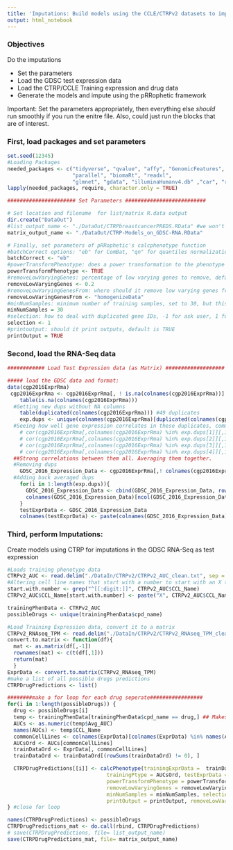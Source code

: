 ```yaml
---
title: 'Imputations: Build models using the CCLE/CTRPv2 datasets to impute drug response in GDSC cell lines'
output: html_notebook 
---
```


### Objectives

Do the imputations

 * Set the parameters
 * Load the GDSC test expression data
 * Load the CTRP/CCLE Training expression and drug data
 * Generate the models and impute using the pRRophetic framework

Important: Set the parameters appropriately, then everything else *should* run smoothly if you run the enitre file. Also, could just run the blocks that are of interest. 

### First, load packages and set parameters
```r
set.seed(12345)
#Loading Packages
needed_packages <- c("tidyverse", "qvalue", "affy", "GenomicFeatures", "org.Hs.eg.db", "TxDb.Hsapiens.UCSC.hg19.knownGene", 
                     "parallel", "biomaRt", "readxl", 
                     "glmnet", "gdata", "illuminaHumanv4.db" ,"car", "ridge", "preprocessCore", "genefilter", "sva", "pRRophetic")
lapply(needed_packages, require, character.only = TRUE)

###################### Set Parameters ##########################

# Set location and filename  for list/matrix R.data output 
dir.create("DataOut")
#list_output_name <- "./DataOut/CTRPbreastcancerPREDS.RData" #we won't be using the list, but you can save it if you so choose 
matrix_output_name <- "./DataOut/CTRP-Models_on_GDSC-RNA.RData"

# Finally, set parameters of pRRophetic's calcphenotype function 
#batchCorrect options: "eb" for ComBat, "qn" for quantiles normalization, "standardize", or "none"
batchCorrect <- "eb"
#powerTransformPhenotype: does a power transformation to the phenotype data, recommended over log transformations by the literture for use in Ridge regression 
powerTransformPhenotype <- TRUE
#removeLowVaryingGenes: percentage of low varying genes to remove, default is at 0.2 
removeLowVaryingGenes <- 0.2
#removeLowVaryingGenesFrom: where should it remove low varying genes from "homogenizeData" or "rawData"
removeLowVaringGenesFrom <- "homogenizeData"
#minNumSamples: minimum number of training samples, set to 30, but this shouldn't be an issue since the there are many samples 
minNumSamples = 30
#selection: how to deal with duplicated gene IDs, -1 for ask user, 1 for summarize by mean, 2 for disregard duplicates
selection <- 1
#printoutput: should it print outputs, default is TRUE
printOutput = TRUE


```

### Second, load the RNA-Seq data

```r
############ Load Test Expression data (as Matrix) ###################

##### load the GDSC data and format:
data(cgp2016ExprRma)
 cgp2016ExprRma <- cgp2016ExprRma[, ! is.na(colnames(cgp2016ExprRma))]
    table(is.na(colnames(cgp2016ExprRma)))
  #Getting new dups without NA columns
    table(duplicated(colnames(cgp2016ExprRma))) #49 duplicates
    exp.dups <- unique(colnames(cgp2016ExprRma)[duplicated(colnames(cgp2016ExprRma))])
  #Seeing how well gene expression correlates in these duplicates, commented out code would show they correlate well
    # cor(cgp2016ExprRma[,colnames(cgp2016ExprRma) %in% exp.dups[1]][,1], cgp2016ExprRma[,colnames(cgp2016ExprRma) %in% exp.dups[1]][,2])
    # cor(cgp2016ExprRma[,colnames(cgp2016ExprRma) %in% exp.dups[2]][,1], cgp2016ExprRma[,colnames(cgp2016ExprRma) %in% exp.dups[2]][,2])
    # cor(cgp2016ExprRma[,colnames(cgp2016ExprRma) %in% exp.dups[3]][,1], cgp2016ExprRma[,colnames(cgp2016ExprRma) %in% exp.dups[3]][,2])
    # cor(cgp2016ExprRma[,colnames(cgp2016ExprRma) %in% exp.dups[4]][,1], cgp2016ExprRma[,colnames(cgp2016ExprRma) %in% exp.dups[4]][,2])
  ##Strong correlations between them all. Averaging them together.
  #Removing dups
    GDSC_2016_Expression_Data <- cgp2016ExprRma[,! colnames(cgp2016ExprRma) %in% exp.dups]
  #Adding back averaged dups
    for(i in 1:length(exp.dups)){
      GDSC_2016_Expression_Data <- cbind(GDSC_2016_Expression_Data, rowMeans(cgp2016ExprRma[,colnames(cgp2016ExprRma) %in% exp.dups[i]]))
      colnames(GDSC_2016_Expression_Data)[ncol(GDSC_2016_Expression_Data)] <- exp.dups[i]
    }
    testExprData <- GDSC_2016_Expression_Data
    colnames(testExprData) <- paste(colnames(GDSC_2016_Expression_Data), "test", sep = "_") #The Test expression dataset cannot have the same names as the traning expression dataset, so adding "test" prevents that. The imputation framework below only does batch correction across all the cell lines; luckily, the models are built for every test subject separately and independently. That is, we can still perform an analysis of non-overlapping cell lines even if we impute in all. We will impute in all the cell lines then because of this and since the overlap is coming from two completely independent datasets. 

```

### Third, perform Imputations:

Create models using CTRP for imputations in the GDSC RNA-Seq as test expression

```r

#Loads training phenotype data 
CTRPv2_AUC <- read.delim("./DataIn/CTRPv2/CTRPv2_AUC_clean.txt", sep = "\t", stringsAsFactors = F)
#Altering cell line names that start with a number to start with an X to match rownames of expression data
start.with.number <- grep("^[[:digit:]]", CTRPv2_AUC$CCL_Name)
CTRPv2_AUC$CCL_Name[start.with.number] <- paste("X", CTRPv2_AUC$CCL_Name[start.with.number], sep = "")

trainingPhenData <- CTRPv2_AUC
possibleDrugs <- unique(trainingPhenData$cpd_name)

#Load Training Expression data, convert it to a matrix
CTRPv2_RNAseq_TPM <- read.delim("./DataIn/CTRPv2/CTRPv2_RNAseq_TPM_clean.txt",  sep = "\t", stringsAsFactors = F)
convert.to.matrix <- function(df){
  mat <- as.matrix(df[,-1])
  rownames(mat) <- c(t(df[,1]))
  return(mat)
  }
ExprData <- convert.to.matrix(CTRPv2_RNAseq_TPM)
#make a list of all possible drugs predictions
CTRPDrugPredictions <- list()

########make a for loop for each drug seperate#################
for(i in 1:length(possibleDrugs)) { 
  drug <- possibleDrugs[i]
  temp <- trainingPhenData[trainingPhenData$cpd_name == drug,] ## Makes temp matrix to extract the AUCs easier
  AUCs <- as.numeric(temp$Avg_AUC)
  names(AUCs) <- temp$CCL_Name
  commonCellLines <- colnames(ExprData)[colnames(ExprData) %in% names(AUCs)]
  AUCsOrd <- AUCs[commonCellLines]
  trainDataOrd <- ExprData[, commonCellLines]
  trainDataOrd <- trainDataOrd[(rowSums(trainDataOrd) != 0), ]

  CTRPDrugPredictions[[i]] <- calcPhenotype(trainingExprData =  trainDataOrd, 
                                trainingPtype = AUCsOrd, testExprData = testExprData, batchCorrect = batchCorrect, 
                                powerTransformPhenotype = powerTransformPhenotype, 
                                removeLowVaryingGenes = removeLowVaryingGenes, 
                                minNumSamples = minNumSamples, selection = selection, 
                                printOutput = printOutput, removeLowVaringGenesFrom = removeLowVaringGenesFrom)
} #close for loop

names(CTRPDrugPredictions) <- possibleDrugs
CTRPDrugPredictions_mat <- do.call(rbind, CTRPDrugPredictions)
# save(CTRPDrugPredictions, file= list_output_name)
save(CTRPDrugPredictions_mat, file= matrix_output_name)



```


